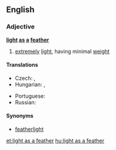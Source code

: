 ==English==

===Adjective===
'''[[light]] [[as]] [[a]] [[feather]]'''

# {{label|en|simile}} [[extremely]] [[light]], having minimal [[weight]]

====Translations====
{{trans-top|extremely light, having minimal weight}}
* Czech: {{t|cs|lehký jako pírko}}, {{t|cs|lehký jako peříčko}}
* Hungarian: {{t+|hu|pehelykönnyű}}, {{t+|hu|könnyű, mint a pehely}}
{{trans-mid}}
* Portuguese: {{t|pt|leve como uma pena}}
* Russian: {{t|ru|лёгкий, как пёрышко}}
{{trans-bottom}}

====Synonyms====
* [[featherlight]]

[[et:light as a feather]]
[[hu:light as a feather]]